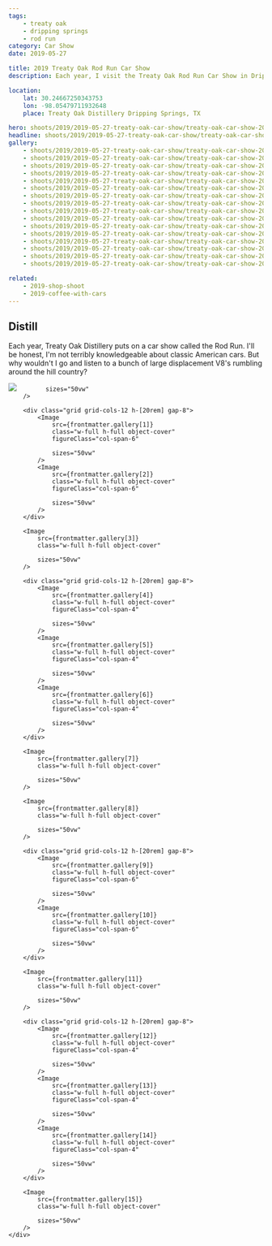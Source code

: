 ```yaml
---
tags:
    - treaty oak
    - dripping springs
    - rod run
category: Car Show
date: 2019-05-27

title: 2019 Treaty Oak Rod Run Car Show
description: Each year, I visit the Treaty Oak Rod Run Car Show in Dripping Springs, TX

location:
    lat: 30.24667250343753
    lon: -98.05479711932648
    place: Treaty Oak Distillery Dripping Springs, TX

hero: shoots/2019/2019-05-27-treaty-oak-car-show/treaty-oak-car-show-2019_003
headline: shoots/2019/2019-05-27-treaty-oak-car-show/treaty-oak-car-show-2019_003
gallery:
    - shoots/2019/2019-05-27-treaty-oak-car-show/treaty-oak-car-show-2019_001
    - shoots/2019/2019-05-27-treaty-oak-car-show/treaty-oak-car-show-2019_002
    - shoots/2019/2019-05-27-treaty-oak-car-show/treaty-oak-car-show-2019_003
    - shoots/2019/2019-05-27-treaty-oak-car-show/treaty-oak-car-show-2019_004
    - shoots/2019/2019-05-27-treaty-oak-car-show/treaty-oak-car-show-2019_005
    - shoots/2019/2019-05-27-treaty-oak-car-show/treaty-oak-car-show-2019_006
    - shoots/2019/2019-05-27-treaty-oak-car-show/treaty-oak-car-show-2019_007
    - shoots/2019/2019-05-27-treaty-oak-car-show/treaty-oak-car-show-2019_008
    - shoots/2019/2019-05-27-treaty-oak-car-show/treaty-oak-car-show-2019_009
    - shoots/2019/2019-05-27-treaty-oak-car-show/treaty-oak-car-show-2019_010
    - shoots/2019/2019-05-27-treaty-oak-car-show/treaty-oak-car-show-2019_011
    - shoots/2019/2019-05-27-treaty-oak-car-show/treaty-oak-car-show-2019_012
    - shoots/2019/2019-05-27-treaty-oak-car-show/treaty-oak-car-show-2019_013
    - shoots/2019/2019-05-27-treaty-oak-car-show/treaty-oak-car-show-2019_014
    - shoots/2019/2019-05-27-treaty-oak-car-show/treaty-oak-car-show-2019_015
    - shoots/2019/2019-05-27-treaty-oak-car-show/treaty-oak-car-show-2019_016

related:
    - 2019-shop-shoot
    - 2019-coffee-with-cars
---
```



## Distill

Each year, Treaty Oak Distillery puts on a car show called the Rod Run. I'll be honest, I'm not terribly knowledgeable about classic American cars. But why wouldn't I go and listen to a bunch of large displacement V8's rumbling around the hill country?

<Gallery>
    <div class="flex flex-col gap-8">
        <Image
            src={frontmatter.gallery[0]}
            class="w-full h-full object-cover"
            
            sizes="50vw"
        />

        <div class="grid grid-cols-12 h-[20rem] gap-8">
            <Image
                src={frontmatter.gallery[1]}
                class="w-full h-full object-cover"
                figureClass="col-span-6"

                sizes="50vw"
            />
            <Image
                src={frontmatter.gallery[2]}
                class="w-full h-full object-cover"
                figureClass="col-span-6"

                sizes="50vw"
            />
        </div>

        <Image
            src={frontmatter.gallery[3]}
            class="w-full h-full object-cover"

            sizes="50vw"
        />

        <div class="grid grid-cols-12 h-[20rem] gap-8">
            <Image
                src={frontmatter.gallery[4]}
                class="w-full h-full object-cover"
                figureClass="col-span-4"

                sizes="50vw"
            />
            <Image
                src={frontmatter.gallery[5]}
                class="w-full h-full object-cover"
                figureClass="col-span-4"

                sizes="50vw"
            />
            <Image
                src={frontmatter.gallery[6]}
                class="w-full h-full object-cover"
                figureClass="col-span-4"

                sizes="50vw"
            />
        </div>

        <Image
            src={frontmatter.gallery[7]}
            class="w-full h-full object-cover"

            sizes="50vw"
        />

        <Image
            src={frontmatter.gallery[8]}
            class="w-full h-full object-cover"

            sizes="50vw"
        />

        <div class="grid grid-cols-12 h-[20rem] gap-8">
            <Image
                src={frontmatter.gallery[9]}
                class="w-full h-full object-cover"
                figureClass="col-span-6"

                sizes="50vw"
            />
            <Image
                src={frontmatter.gallery[10]}
                class="w-full h-full object-cover"
                figureClass="col-span-6"

                sizes="50vw"
            />
        </div>

        <Image
            src={frontmatter.gallery[11]}
            class="w-full h-full object-cover"

            sizes="50vw"
        />

        <div class="grid grid-cols-12 h-[20rem] gap-8">
            <Image
                src={frontmatter.gallery[12]}
                class="w-full h-full object-cover"
                figureClass="col-span-4"

                sizes="50vw"
            />
            <Image
                src={frontmatter.gallery[13]}
                class="w-full h-full object-cover"
                figureClass="col-span-4"

                sizes="50vw"
            />
            <Image
                src={frontmatter.gallery[14]}
                class="w-full h-full object-cover"
                figureClass="col-span-4"

                sizes="50vw"
            />
        </div>

        <Image
            src={frontmatter.gallery[15]}
            class="w-full h-full object-cover"

            sizes="50vw"
        />
    </div>

</Gallery>
